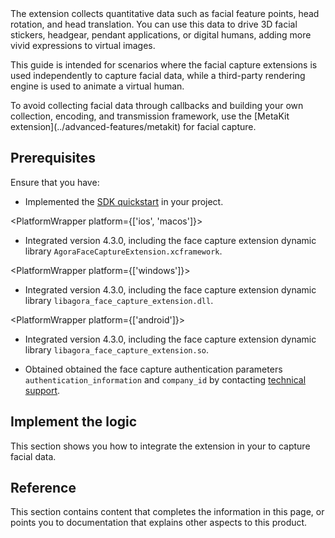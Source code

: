 
<PlatformWrapper platform="[ios, macos, windows, android]">
The <Vg k="RTEE_FC"/> extension collects quantitative data such as facial feature points, head rotation, and head translation. You can use this data to drive 3D facial stickers, headgear, pendant applications, or digital humans, adding more vivid expressions to virtual images.

This guide is intended for scenarios where the facial capture extensions is used independently to capture facial data, while a third-party rendering engine is used to animate a virtual human.

<Admonition type="info" title="Information"> 
To avoid collecting facial data through callbacks and building your own collection, encoding, and transmission framework, use the <Vg k="COMPANY"/> [MetaKit extension](../advanced-features/metakit) for facial capture.
</Admonition>

## Prerequisites

Ensure that you have:

- Implemented the [SDK quickstart](/video-calling/get-started/get-started-sdk) in your project.

<PlatformWrapper platform={['ios', 'macos']}>
- Integrated <Vg k="VSDK" /> version 4.3.0, including the face capture extension dynamic library `AgoraFaceCaptureExtension.xcframework`.
</PlatformWrapper>

<PlatformWrapper platform={['windows']}>
- Integrated <Vg k="VSDK" /> version 4.3.0, including the face capture extension dynamic library `libagora_face_capture_extension.dll`.
</PlatformWrapper>

<PlatformWrapper platform={['android']}>
- Integrated <Vg k="VSDK" /> version 4.3.0, including the face capture extension dynamic library `libagora_face_capture_extension.so`.
</PlatformWrapper>

- Obtained obtained the face capture authentication parameters `authentication_information` and `company_id` by contacting [<Vg k="COMPANY"/> technical support](mailto:extensions.marketplace@agora.io).

## Implement the logic

This section shows you how to integrate the <Vg k="RTEE_FC"/> extension in your <Vpl k="CLIENT"/> to capture facial data.

<ProjectImplement />

## Reference

This section contains content that completes the information in this page, or points you to documentation that explains other aspects to this product. 

<Reference />

</PlatformWrapper>

<PlatformWrapper notAllowed="[ios, android, macos, windows]">
<NotAvailable/>
</PlatformWrapper>
